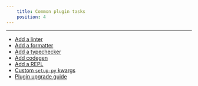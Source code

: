 ```yaml
---
    title: Common plugin tasks
    position: 4
---
```


---

- [Add a linter](./add-a-linter.mdx)
- [Add a formatter](./add-a-formatter.mdx)
- [Add a typechecker](./add-a-typechecker.mdx)
- [Add codegen](./add-codegen.mdx)
- [Add a REPL](./add-a-repl.mdx)
- [Custom `setup-py` kwargs](./custom-setup-py-kwargs.mdx)
- [Plugin upgrade guide](./plugin-upgrade-guide.mdx)
